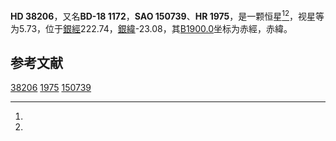 {{Starbox begin
| name = HD 38206
}}
{{Starbox observe
| epoch = [[J2000.0|J2000.0]]
| constell = {{星座名待查}}<ref name=SIMBAD>{{cite web
 | url=http://simbad.u-strasbg.fr/simbad/sim-id?Ident=HR+1975
 | title =Pulsating variable Star
 | publisher=Centre de Données astronomiques de Strasbourg
 | work=SIMBAD
 | accessdate=2012-07-13}}</ref><ref name=DATA>{{cite web
 | url=http://vizier.u-strasbg.fr/viz-bin/VizieR-5?-out.add=.&-source=5050&-corr=PK=HR&-out.max=9999&HR=1975
 | title=VizieR Detailed Page
 | accessdate=2012-07-13
 | archive-date=2016-03-05
 | archive-url=https://web.archive.org/web/20160305212917/http://vizier.u-strasbg.fr/viz-bin/VizieR-5?-out.add=.&-source=5050&-corr=PK=HR&-out.max=9999&HR=1975
 | dead-url=no
 }}</ref>
| 星官 = 
| ra = {{RA|5|43|21.6}}<ref name=SIMBAD /><ref name=DATA />
| dec = {{DEC|-18|33|27}}<ref name=SIMBAD /><ref name=DATA />
| appmag_v = 5.73<ref name=SIMBAD /><ref name=DATA />
}}
{{Starbox character
| class = A0V s<ref name=SIMBAD /><ref name=DATA />
| b-v = -0.01<ref name=SIMBAD /><ref name=DATA />
| u-b = -0.11<ref name=SIMBAD /><ref name=DATA />
| r-i = <ref name=SIMBAD /><ref name=DATA />
| variable = 
}}
{{Starbox astrometry
| radial_v = -0.11
| prop_mo_ra = 25
| parallax = 
| p_error = 
}}
{{Starbox catalog
| names =BD-18 1172，[[SAO星表|SAO]] 150739，[[HD星表|HD]] 38206，[[HR星表|HR]] 1975}}
{{Starbox reference |Simbad=HR+1975}}
{{Starbox end}}

'''HD 38206'''，又名'''BD-18 1172'''，'''SAO 150739'''、'''HR 1975'''，是一颗恒星<ref name=SIMBAD /><ref name=DATA />，视星等为5.73，位于[[銀道座標系|銀經]]222.74，[[銀道座標系|銀緯]]-23.08，其[[B1900.0|B1900.0]]坐标为赤經{{RA|5|38|58.9}}，赤緯{{DEC|-18|-23.08|10}}。

== 参考文献 ==
{{reflist}}

{{star-stub}}

[[Category:HD和HDE天體|38206]]
[[Category:HR天體|1975]]
[[Category:SAO天體|150739]]